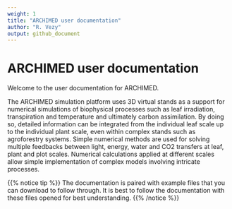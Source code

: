 ```yaml
---
weight: 1
title: "ARCHIMED user documentation"
author: "R. Vezy"
output: github_document
---
```


# ARCHIMED user documentation

Welcome to the user documentation for ARCHIMED. 

The ARCHIMED simulation platform uses 3D virtual stands as a support for numerical simulations of biophysical processes such as leaf irradiation, transpiration and temperature and ultimately carbon assimilation. By doing so, detailed information can be integrated from the individual leaf scale up to the individual plant scale, even within complex stands such as agroforestry systems. Simple numerical methods are used for solving multiple feedbacks between light, energy, water and CO2 transfers at leaf, plant and plot scales. Numerical calculations applied at different scales allow simple implementation of complex models involving intricate processes.

{{% notice tip %}}
The documentation is paired with example files that you can download to follow through. It is best to follow the documentation with these files opened for best understanding.
{{% /notice %}}

